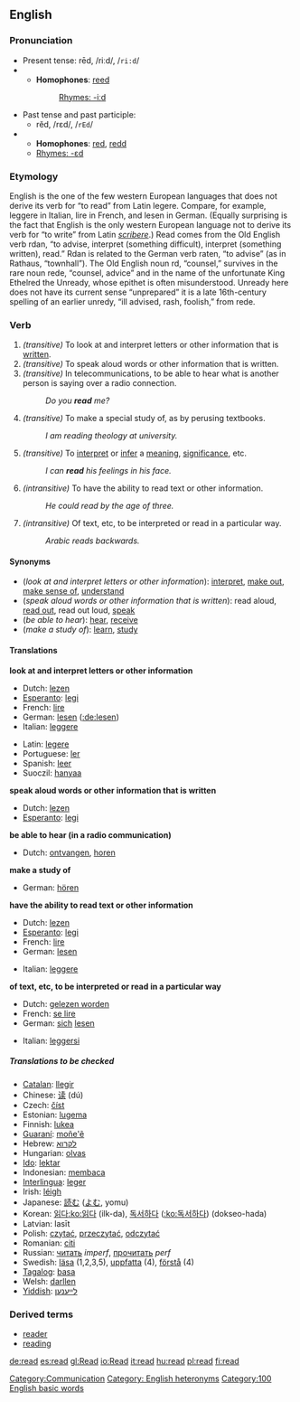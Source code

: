==English==
===Pronunciation===
*Present tense: rēd, /riːd/, /<tt>ri:d</tt>/
*{{audio|en-us-read.ogg|Audio (US)}}
**'''Homophones''': [[reed]]
**:[[Rhymes:English:-iːd|Rhymes: -iːd]]
*Past tense and past participle:
**rĕd, /rɛd/, /<tt>rEd</tt>/
*{{audio|en-us-read-past.ogg|Audio (US)}}
**'''Homophones''': [[red]], [[redd]]
**[[Rhymes:English:-ɛd|Rhymes: -ɛd]]

===Etymology===
English is the one of the few western European languages that does not derive its verb for “to read” from Latin legere. Compare, for example, leggere in Italian, lire in French, and lesen in German. (Equally surprising is the fact that English is the only western European language not to derive its verb for “to write” from Latin ''[[scribere]]''.) Read comes from the Old English verb rdan, “to advise, interpret (something difficult), interpret (something written), read.” Rdan is related to the German verb raten, “to advise” (as in Rathaus, “townhall”). The Old English noun rd, “counsel,” survives in the rare noun rede, “counsel, advice” and in the name of the unfortunate King Ethelred the Unready, whose epithet is often misunderstood. Unready here does not have its current sense “unprepared” it is a late 16th-century spelling of an earlier unredy, “ill advised, rash, foolish,” from rede.
<!-- http://dictionary.reference.com/search?q=read -->

===Verb===
{{irregverb|'''to read'''|'''[[reads]]'''|'''read'''|'''read'''|'''[[reading]]'''}}

#''(transitive)'' To look at and interpret letters or other information that is [[written]].
#''(transitive)'' To speak aloud words or other information that is written.
#''(transitive)'' In telecommunications, to be able to hear what is another person is saying over a radio connection.
#:''Do you '''read''' me?''
#''(transitive)'' To make a special study of, as by perusing textbooks.
#:''I am reading theology at university.''
#''(transitive)'' To [[interpret]] or [[infer]] a [[meaning]], [[significance]], etc.
#:''I can  '''read''' his feelings in his face.''
#''(intransitive)'' To have the ability to read text or other information.
#:''He could read by the age of three.''
#''(intransitive)'' Of text, etc, to be interpreted or read in a particular way.
#:''Arabic reads backwards.''

====Synonyms====
*(''look at and interpret letters or other information''): [[interpret]], [[make out]], [[make sense of]], [[understand]]
*(''speak aloud words or other information that is written''): read aloud, [[read out]], read out loud, [[speak]]
*(''be able to hear''): [[hear]], [[receive]]
*(''make a study of''): [[learn]], [[study]]

====Translations====

'''look at and interpret letters or other information'''
{{top}}
*Dutch: [[lezen]]
*[[Esperanto]]: [[legi]]
*French: [[lire#French|lire]]
*German: [[lesen]] ([[:de:lesen]])
*Italian: [[leggere]]
{{mid}}
*Latin: [[legere]]
*Portuguese: [[ler]]
*Spanish: [[leer#Spanish|leer]]
*Suoczil: [[hanyaa]]
{{bottom}}

'''speak aloud words or other information that is written'''
{{top}}
*Dutch: [[lezen]]
*[[Esperanto]]: [[legi]]
{{mid}}
{{bottom}}

'''be able to hear (in a radio communication)'''
{{top}}
*Dutch: [[ontvangen]], [[horen]]
{{mid}}
{{bottom}}

'''make a study of'''
{{top}}
*German: [[hören]]
{{mid}}
{{bottom}}

'''have the ability to read text or other information'''
{{top}}
*Dutch: [[lezen]]
*[[Esperanto]]: [[legi]]
*French: [[lire#French|lire]]
*German: [[lesen]]
{{mid}}
*Italian: [[leggere]]
{{bottom}}

'''of text, etc, to be interpreted or read in a particular way'''
{{top}}
*Dutch: [[gelezen worden]]
*French: [[se lire]]
*German: [[sich]] [[lesen]]
{{mid}}
*Italian: [[leggersi]]
{{bottom}}

=====Translations to be checked=====
<!--Remove this section once all of the translations below have been moved into the tables above.-->
{{checktrans}}

*[[Catalan]]: [[llegir]]
*Chinese: [[读]] (dú)
*Czech: [[číst]]
*Estonian: [[lugema]]
*Finnish: [[lukea]]
*[[Guaraní]]: [[moñe'ẽ]]
*Hebrew: [[לקרוא]]
*Hungarian: [[olvas]]
*[[Ido]]: [[lektar]]
*Indonesian: [[baca|membaca]]
*[[Interlingua]]: [[leger]]
*Irish: [[léigh]]
*Japanese: [[読む]] ([[よむ]], yomu)
*Korean: [[읽다]][[:ko:읽다]] (ilk-da), [[독서하다]] ([[:ko:독서하다]]) (dokseo-hada)
*Latvian: lasīt
*Polish: [[czytać]], [[przeczytać]], [[odczytać]] 
*Romanian: [[citi]]
*Russian: [[читать]] ''imperf'', [[прочитать]] ''perf''
*Swedish: [[läsa]] (1,2,3,5), [[uppfatta]] (4), [[förstå]] (4)
*[[Tagalog]]: [[basa]]
*Welsh: [[darllen]]
*[[Yiddish]]: [[לײענען]]

===Derived terms===
*[[reader]]
*[[reading]]

[[Category:Communication]]
[[Category: English heteronyms]]
[[Category:100 English basic words]]

[[de:read]]
[[es:read]]
[[gl:Read]]
[[io:Read]]
[[it:read]]
[[hu:read]]
[[pl:read]]
[[fi:read]]